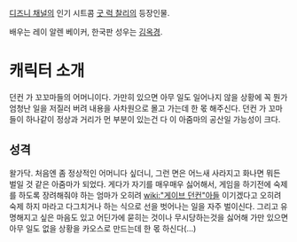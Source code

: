 [[디즈니 채널]]의 인기 시트콤 [[굿 럭 찰리]]의 등장인물.

배우는 레이 알렌 베이커, 한국판 성우는 [[김옥경(성우)|김옥경]].

= 캐릭터 소개 =
던컨 가 꼬꼬마들의 어머니이다.
가만히 있으면 아무 일도 일어나지 않을 상황에 꼭 뭔가 엄청난 일을 저질러 버려 내용을 사차원으로 몰고 가는데 한 몫 해주신다.
던컨 가 꼬마들이 하나같이 정상과 거리가 먼 부분이 있는건 다 이 아줌마의 공산일 가능성이 크다.

== 성격 ==
왈가닥.
처음엔 좀 정상적인 어머니다 싶더니, 그런 면은 어느새 사라지고 화나면 뭐든 벌일 것 같은 아줌마가 되었다.
게다가 자기를 매우매우 싫어해서, 게임을 하기전에 숙제를 하도록 장려해줘야 하는 엄마가 오히려 [[wiki:"게이브 던컨"아들]] 이기겠다고 오히려 숙제 하지 마라고 다그치거나 하는 식으로 선을 벗어나는 일을 자주 벌이신다.
그리고 유명해지고 싶은 마음도 있고 어딘가에 묻히는 것이나 무시당하는것을 싫어해 가만 있으면 아무 일도 없을 상황을 카오스로 만드는데 한 몫 하신다(...)
